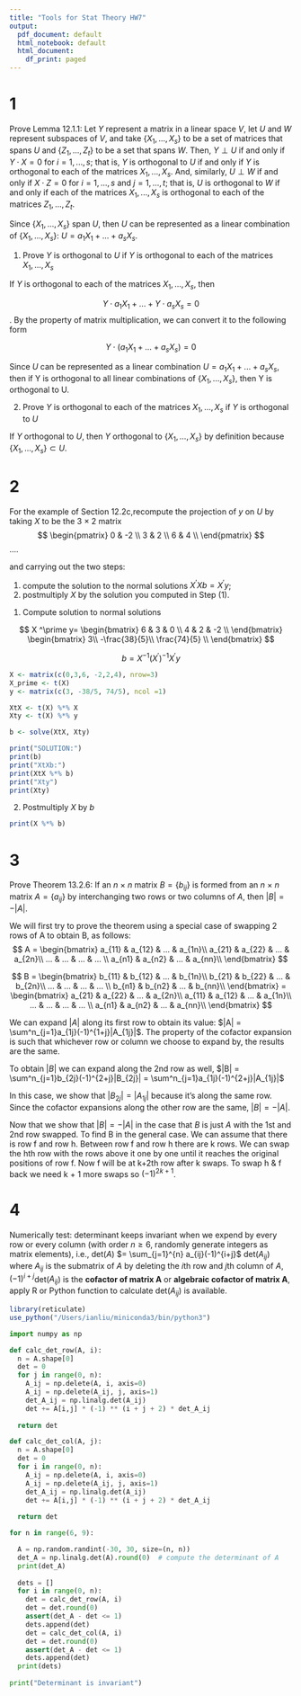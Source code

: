 ```yaml
---
title: "Tools for Stat Theory HW7"
output:
  pdf_document: default
  html_notebook: default
  html_document:
    df_print: paged
---
```


# 1 

Prove Lemma 12.1.1: Let $Y$ represent a matrix in a linear space $V$, let $U$ and $W$ represent subspaces of $V$, and take $\{X_1, ..., X_s \}$ to be a set of matrices that spans $U$ and $\{Z_1, ...,Z_t\}$ to be a set that spans $W$. Then, $Y \perp U$ if and only if $Y \cdot X = 0$ for $i = 1,...,s$; that is, $Y$ is orthogonal to $U$ if and only if $Y$ is orthogonal to each of the matrices $X_1,...,X_s$. And, similarly, $U \perp W$ if and only if $X \cdot Z = 0$ for $i = 1,...,s$ and $j = 1,...,t$; that is, $U$ is orthogonal to $W$ if and only if each of the matrices $X_1 ,..., X_s$ is orthogonal to each of the matrices $Z_1, ..., Z_t$.

Since $\{X_1, ..., X_s \}$ span $U$, then $U$ can be represented as a linear combination of $\{X_1, ..., X_s \}$: $U = a_1X_1 + ... + a_sX_s$. 

1) Prove $Y$ is orthogonal to $U$ if $Y$ is orthogonal to each of the matrices $X_1,...,X_s$

If $Y$ is orthogonal to each of the matrices $X_1,...,X_s$, then 

$$Y \cdot a_1X_1 + ... + Y \cdot a_sX_s = 0$$. 
By the property of matrix multiplication, we can convert it to the following form

$$Y \cdot (a_1X_1 + ... + a_sX_s) = 0$$

Since $U$ can be represented as a linear combination $U = a_1X_1 + ... + a_sX_s$, then if Y is orthogonal to all linear combinations of $\{X_1, ..., X_s \}$, then Y is orthogonal to U.

2) Prove $Y$ is orthogonal to each of the matrices $X_1,...,X_s$ if $Y$ is orthogonal to $U$ 

If $Y$ orthogonal to $U$, then $Y$ orthogonal to $\{X_1, ..., X_s \}$ by definition because $\{X_1, ..., X_s \} \subset U$. 


# 2

For the example of Section 12.2c,recompute the projection of $y$ on $U$ by taking $X$ to be the $3$ × $2$ matrix
$$
\begin{pmatrix}
0 & -2 \\
3 & 2 \\
6 & 4 \\
\end{pmatrix}
$$....

and carrying out the two steps: 

(1) compute the solution to the normal solutions $X ^\prime X b= X^\prime y$;
(2) postmultiply $X$ by the solution you computed in Step (1).

1) Compute solution to normal solutions

$$
X ^\prime y=
\begin{bmatrix}
6 & 3 & 0 \\
4 & 2 & -2 \\
\end{bmatrix}
\begin{bmatrix}
3\\
-\frac{38}{5}\\
\frac{74}{5} \\
\end{bmatrix}
$$

$$
b = X^{-1} (X^{\prime})^{-1} X^\prime y
$$

```r
X <- matrix(c(0,3,6, -2,2,4), nrow=3)
X_prime <- t(X)
y <- matrix(c(3, -38/5, 74/5), ncol =1)

XtX <- t(X) %*% X
Xty <- t(X) %*% y

b <- solve(XtX, Xty)

print("SOLUTION:")
print(b)
print("XtXb:")
print(XtX %*% b)
print("Xty")
print(Xty)
```
2) Postmultiply $X$ by $b$
```r
print(X %*% b)
```


# 3 

Prove Theorem 13.2.6: If an $n$ × $n$ matrix $B = \{b_{ij} \}$ is formed from an $n$ × $n$ matrix $A = \{a_{ij} \}$ by interchanging two rows or two columns of $A$, then $|B| = -|A|$.

We will first try to prove the theorem using a special case of swapping 2 rows of A to obtain B, as follows:
$$
A = \begin{bmatrix}
a_{11} & a_{12} & ... & a_{1n}\\
a_{21} & a_{22} & ... & a_{2n}\\
... & ... & ... & ... \\
a_{n1} & a_{n2} & ... & a_{nn}\\
\end{bmatrix}
$$

$$
B = \begin{bmatrix}
b_{11} & b_{12} & ... & b_{1n}\\
b_{21} & b_{22} & ... & b_{2n}\\
... & ... & ... & ... \\
b_{n1} & b_{n2} & ... & b_{nn}\\
\end{bmatrix} = 
\begin{bmatrix}
a_{21} & a_{22} & ... & a_{2n}\\
a_{11} & a_{12} & ... & a_{1n}\\
... & ... & ... & ... \\
a_{n1} & a_{n2} & ... & a_{nn}\\
\end{bmatrix}
$$


We can expand $|A|$ along its first row to obtain its value: $|A| = \sum^n_{j=1}a_{1j}(-1)^{1+j}|A_{1j}|$. The property of the cofactor expansion is such that whichever row or column we choose to expand by, the results are the same.

To obtain $|B|$ we can expand along the 2nd row as well, $|B| = \sum^n_{j=1}b_{2j}(-1)^{2+j}|B_{2j}| = \sum^n_{j=1}a_{1j}(-1)^{2+j}|A_{1j}|$

In this case, we show that $|B_{2j}| = |A_{1j}|$ because it's along the same row. Since the cofactor expansions along the other row are the same, $|B| = -|A|$. 

Now that we show that $|B| = -|A|$ in the case that $B$ is just $A$ with the 1st and 2nd row swapped. To find B in the general case. We can assume that there is row f and row h. Between row f and row h there are k rows.  We can swap the hth row with the rows above it one by one until it reaches the original positions of row f. Now f will be at k+2th row after k swaps. To swap h & f back we need k + 1 more swaps so $(-1)^{2k+1}$. 

# 4

Numerically test: determinant keeps invariant when we expend by every row or every column (with order $n \geq 6$, randomly generate integers as matrix elements), i.e., det($A$) $= \sum_{j=1}^{n} a_{ij}(-1)^{i+j}$ det($A_{ij}$) where $A_{ij}$ is the submatrix of $A$ by deleting the $i$th row and $j$th column of $A$, $(-1)^{i+j}$det($A_{ij}$) is the **cofactor of matrix A** or **algebraic cofactor of matrix A**, apply R or Python function to calculate det($A_{ij}$) is available.

```r
library(reticulate)
use_python("/Users/ianliu/miniconda3/bin/python3")
```


```python
import numpy as np 

def calc_det_row(A, i):
  n = A.shape[0]
  det = 0
  for j in range(0, n):
    A_ij = np.delete(A, i, axis=0)
    A_ij = np.delete(A_ij, j, axis=1)
    det_A_ij = np.linalg.det(A_ij)
    det += A[i,j] * (-1) ** (i + j + 2) * det_A_ij
  
  return det

def calc_det_col(A, j):
  n = A.shape[0]
  det = 0
  for i in range(0, n):
    A_ij = np.delete(A, i, axis=0)
    A_ij = np.delete(A_ij, j, axis=1)
    det_A_ij = np.linalg.det(A_ij)
    det += A[i,j] * (-1) ** (i + j + 2) * det_A_ij
  
  return det

for n in range(6, 9):

  A = np.random.randint(-30, 30, size=(n, n))
  det_A = np.linalg.det(A).round(0)  # compute the determinant of A
  print(det_A)
  
  dets = []
  for i in range(0, n):
    det = calc_det_row(A, i)
    det = det.round(0)
    assert(det_A - det <= 1)
    dets.append(det)
    det = calc_det_col(A, i)
    det = det.round(0)
    assert(det_A - det <= 1)
    dets.append(det)
  print(dets)
  
print("Determinant is invariant")
  
```


